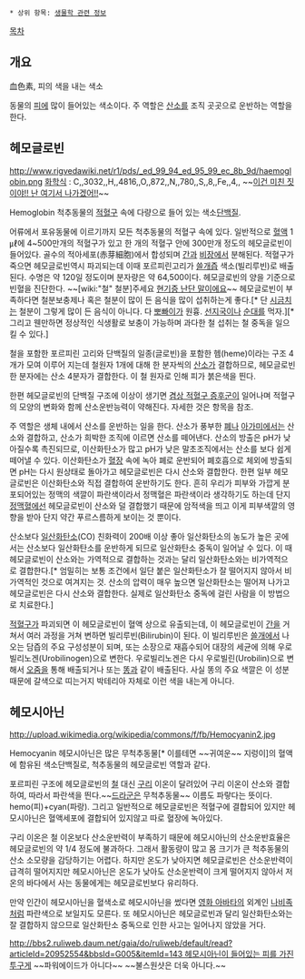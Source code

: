  * 상위 항목: [[생물학 관련 정보]]

[[목차]]
== 개요 ==
血色素, 피의 색을 내는 색소

동물의 [[피]]에 많이 들어있는 색소이다. 주 역할은 [[산소]]를 조직 곳곳으로 운반하는 역할을 한다.

== 헤모글로빈 ==
http://www.rigvedawiki.net/r1/pds/_ed_99_94_ed_95_99_ec_8b_9d/haemoglobin.png
[[화학식]] : C,,3032,,H,,4816,,O,,872,,N,,780,,S,,8,,Fe,,4,, ~~[[장비를 정지합니다|이건 미친 짓이야!! 난 여기서 나가겠어!!]]~~

Hemoglobin
척추동물의 [[적혈구]] 속에 다량으로 들어 있는 색소[[단백질]]. 

어류에서 포유동물에 이르기까지 모든 척추동물의 적혈구 속에 있다. 일반적으로 [[혈액]] 1㎕에 4~500만개의 적혈구가 있고 한 개의 적혈구 안에 300만개 정도의 헤모글로빈이 들어있다. 
골수의 적아세포(赤芽細胞)에서 합성되며 [[간]]과 [[비장]]에서 분해된다. 적혈구가 죽으면 헤모글로빈역시 파괴되는데 이때 포르피린고리가 [[쓸개]]즙 색소(빌리루빈)로 배출된다. 수명은 약 120일 정도이며 분자량은 약 64,500이다. 헤모글로빈의 양을 기준으로 빈혈을 진단한다. ~~[wiki:"철" 철분]주세요 [[현기증 난단 말이에요]]~~ 헤모글로빈이 부족하다면 철분보충제나 혹은 철분이 많이 든 음식을 많이 섭취하는게 좋다.[* 단 [[시금치]]는 철분이 그렇게 많이 든 음식이 아니다. 다 [[뽀빠이]]가 원흉. [[선지국]]이나 [[순대]]를 먹자.][* 그리고 웬만하면 정상적인 식생활로 보충이 가능하며 과다한 철 섭취는 철 중독을 일으킬 수 있다.]

철을 포함한 포르피린 고리와 단백질의 일종(글로빈)을 포함한 헴(heme)이라는 구조 4개가 모여 이루어 지는데 철원자 1개에 대해 한 분자씩의 [[산소]]가 결합하므로, 헤모글로빈 한 분자에는 산소 4분자가 결합한다. 이 철 원자로 인해 피가 붉은색을 띈다.

한편 헤모글로빈의 단백질 구조에 이상이 생기면 [[겸상 적혈구 증후군]]이 일어나며 적혈구의 모양의 변화와 함께 산소운반능력이 약해진다. 자세한 것은 항목을 참조.

주 역할은 생체 내에서 산소를 운반하는 일을 한다. 산소가 풍부한 [[폐]]나 [[아가미]]에서는 산소와 결합하고, 산소가 희박한 조직에 이르면 산소를 떼어낸다. 산소의 방출은 pH가 낮아질수록 촉진되므로, 이산화탄소가 많고 pH가 낮은 말초조직에서는 산소를 보다 쉽게 떼어낼 수 있다. 이산화탄소가 [[혈장]] 속에 녹아 폐로 운반되어 폐호흡으로 체외에 방출되면 pH는 다시 원상태로 돌아가고 헤모글로빈은 다시 산소와 결합한다. 한편 일부 헤모글로빈은 이산화탄소와 직접 결합하여 운반하기도 한다.
흔히 우리가 피부와 가깝게 분포되어있는 정맥의 색깔이 파란색이라서 정맥혈은 파란색이라 생각하기도 하는데 단지 [[정맥]]혈에선 헤모글로빈이 산소와 덜 결합했기 때문에 암적색을 띄고 이게 피부색깔의 영향을 받아 단지 약간 푸르스름하게 보이는 것 뿐이다.

산소보다 [[일산화탄소]](CO) 친화력이 200배 이상 좋아 일산화탄소의 농도가 높은 곳에서는 산소보다 일산화탄소를 운반하게 되므로 일산화탄소 중독이 일어날 수 있다. 이 때 헤모글로빈이 산소와는 가역적으로 결합하는 것과는 달리 일산화탄소와는 비가역적으로 결합한다.[* 엄밀히는 보통 조건에서 일단 붙은 일산화탄소가 잘 떨어지지 않아서 비가역적인 것으로 여겨지는 것. 산소의 압력이 매우 높으면 일산화탄소는 떨어져 나가고 헤모글로빈은 다시 산소와 결합한다. 실제로 일산화탄소 중독에 걸린 사람을 이 방법으로 치료한다.]

[[적혈구]]가 파괴되면 이 헤모글로빈이 혈액 상으로 유출되는데, 이 헤모글로빈이 [[간]]을 거쳐서 여러 과정을 거쳐 변하면 빌리루빈(Bilirubin)이 된다. 이 빌리루빈은 [[쓸개]]에서 나오는 담즙의 주요 구성성분이 되며, 또는 소장으로 재흡수되어 대장의 세균에 의해 우로빌리노겐(Urobilinogen)으로 변한다. 우로빌리노겐은 다시 우로빌린(Urobilin)으로 변해서 [[오줌]]을 통해 배출되거나 또는 [[똥]]과 같이 배출된다. 사실 똥의 주요 색깔은 이 성분 때문에 갈색으로 띠는거지 박테리아 자체로 이런 색을 내는게 아니다.
== 헤모시아닌 ==
http://upload.wikimedia.org/wikipedia/commons/f/fb/Hemocyanin2.jpg

Hemocyanin
헤모시아닌은 많은 무척추동물[* 이를테면 ~~귀여운~~ 지렁이]의 혈액에 함유된 색소단백질로, 척추동물의 헤모글로빈 역할과 같다.

포르피린 구조에 헤모글로빈의 [[철]] 대신 [[구리]] 이온이 달려있어 구리 이온이 산소와 결합하여, 따라서 파란색을 띈다.~~[[드라군]]은 무척추동물~~ 이름도 파랗다는 뜻이다. hemo(피)+cyan(파랑). 그리고 일반적으로 헤모글로빈은 적혈구에 결합되어 있지만 헤모시아닌은 혈액세포에 결합되어 있지않고 따로 혈장에 녹아있다. 

구리 이온은 철 이온보다 산소운반력이 부족하기 때문에 헤모시아닌의 산소운반효율은 헤모글로빈의 약 1/4 정도에 불과하다. 그래서 활동량이 많고 몸 크기가 큰 척추동물의 산소 소모량을 감당하기는 어렵다. 하지만 온도가 낮아지면 헤모글로빈은 산소운반력이 급격히 떨어지지만 헤모시아닌은 온도가 낮아도 산소운반력이 크게 떨어지지 않아서 저온의 바다에서 사는 동물에게는 헤모글로빈보다 유리하다.

만약 인간이 헤모시아닌을 혈색소로 헤모시아닌을 썼다면 [[아바타(영화)|영화 아바타]]의 외계인 [[나비족]]처럼 파란색으로 보일지도 모른다. 또 헤모시아닌은 헤모글로빈과 달리 일산화탄소와는 잘 결합하지 않으므로 일산화탄소 중독으로 인한 사고는 일어나지 않았을 거다.

[[http://bbs2.ruliweb.daum.net/gaia/do/ruliweb/default/read?articleId=20952554&bbsId=G005&itemId=143 헤모시아닌이 들어있는 피를 가진 투구게]] ~~파워에이드가 아니다~~ ~~불스원샷은 더욱 아니다.~~
